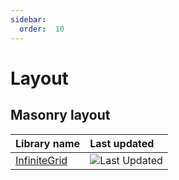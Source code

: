 ```yaml
---
sidebar:
  order:  10
---
```


# Layout

## Masonry layout

| Library name | Last updated |
| :-- | :-- |
| [InfiniteGrid](https://naver.github.io/egjs-infinitegrid/) | ![Last Updated](https://img.shields.io/github/last-commit/naver/egjs-infinitegrid) |
